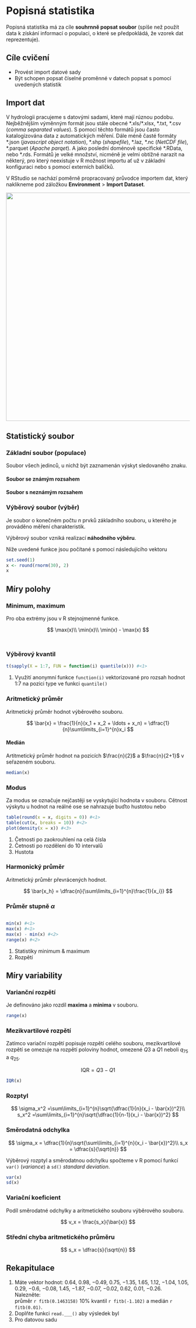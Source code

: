 # Popisná statistika

Popisná statistika má za cíle **souhrnně popsat soubor** (spíše než použít data k získání informací o populaci, o které se předpokládá, že vzorek dat reprezentuje).

::: callout-warning
## Cíle cvičení

-   Provést import datové sady
-   Být schopen popsat číselné proměnné v datech popsat s pomocí uvedených statistik\
:::

## Import dat

V hydrologii pracujeme s datovými sadami, které mají rúznou podobu. Nejběžnějším výměnným formát jsou stále obecné \*.xls/\*.xlsx, \*.txt, \*.csv (*comma separated values*). S pomocí těchto formátů jsou často katalogizována data z automatických měření. Dále méně časté formáty \*.json (*javascript object notation*), \*.shp (*shapefile*), \*.laz, \*.nc (*NetCDF file*), \*.parquet (*Apache parqet*). A jako poslední doménově specifické \*.RData, nebo \*.rds. Formátů je velké množství, nicméně je velmi obtížné narazit na některý, pro který neexistuje v R možnost importu ať už v základní konfiguraci nebo s pomocí externích balíčků.

V RStudio se nachází poměrně propracovaný průvodce importem dat, který naklikneme pod záložkou **Environment** \> **Import Dataset**.

![](images/data-import.png){fig-align="center" width="624"}

## Statistický soubor

### Základní soubor (populace)

Soubor všech jedinců, u nichž být zaznamenán výskyt sledovaného znaku.

#### Soubor se známým rozsahem

#### Soubor s neznámým rozsahem

### Výběrový soubor (výběr)

Je soubor o konečném počtu $n$ prvků základního souboru, u kterého je prováděno měření charakteristik.

Výběrový soubor vzniká realizací **náhodného výběru**.

Níže uvedené funkce jsou počítané s pomocí následujícího vektoru

```r
set.seed(1)
x <- round(rnorm(30), 2)
x
```

## Míry polohy

### Minimum, maximum

Pro oba extrémy jsou v R stejnojmenné funkce.

$$
 \max(x)\\
 \min(x)\\
 \min(x) - \max(x)
$$\

### Výběrový kvantil

```r
t(sapply(X = 1:7, FUN = function(i) quantile(x))) #<1>
```

1.  Využití anonymní funkce `function(i)` vektorizované pro rozsah hodnot 1:7 na pozici type ve funkci `quantile()`

### Aritmetický průměr {.unnumbered}

Aritmetický průměr hodnot výběrového souboru.

$$
  \bar{x} = \frac{1}{n}(x_1 + x_2 + \ldots + x_n) = \dfrac{1}{n}\sum\limits_{i=1}^{n}x_i
$$

#### Medián

Artitmetický průměr hodnot na pozicích $\frac{n}{2}$ a $\frac{n}{2+1}$ v seřazeném souboru.

```r
median(x)
```

### Modus

Za modus se označuje nejčastěji se vyskytující hodnota v souboru. Cětnost výskytu u hodnot na reálné ose se nahrazuje buďto hustotou nebo

```r
table(round(x = x, digits = 0)) #<1>
table(cut(x, breaks = 10)) #<2>
plot(density(x = x)) #<3>
```

1.  Četnosti po zaokrouhlení na celá čísla
2.  Četnosti po rozdělení do 10 intervalů
3.  Hustota

### Harmonický průměr

Aritmetický průměr převrácených hodnot.

$$
\bar{x_h} = \dfrac{n}{\sum\limits_{i=1}^{n}\frac{1}{x_i}}
$$

### Průměr stupně $\alpha$

```r

```

```r
min(x) #<1>
max(x) #<1>
max(x) - min(x) #<2>
range(x) #<2>
```

1.  Statistiky minimum & maximum
2.  Rozpětí

## Míry variability

### Varianční rozpětí

Je definováno jako rozdíl **maxima** a **minima** v souboru.

```r
range(x)
```

### Mezikvartilové rozpětí

Zatímco variační rozpětí popisuje rozpětí celého souboru, mezikvartilové rozpětí se omezuje na rozpětí poloviny hodnot, omezené $Q3$ a $Q1$ neboli $q_{75}$ a $q_{25}$.

$$
\mathrm{IQR} = Q3 - Q1
$$

```r
IQR(x)
```

### Rozptyl

$$
     \sigma_x^2 =\sum\limits_{i=1}^{n}\sqrt{\dfrac{1}{n}(x_i - \bar{x})^2}\\
     s_x^2 =\sum\limits_{i=1}^{n}\sqrt{\dfrac{1}{n-1}(x_i - \bar{x})^2}
$$

### Směrodatná odchylka

$$
   \sigma_x = \dfrac{1}{n}\sqrt{\sum\limits_{i=1}^{n}(x_i - \bar{x})^2}\\
   s_x = \dfrac{s}{\sqrt{n}}
$$

Výběrový rozptyl a směrodatnou odchylku spočteme v R pomocí funkcí `var()` (*variance*) a `sd()` *standard deviation*.

```r
var(x)
sd(x)
```

### Variační koeficient

Podíl směrodatné odchylky a aritmetického souboru výběrového souboru.

$$
v_x = \frac{s_x}{\bar{x}}
$$

### Střední chyba aritmetického průměru

$$
s_x = \dfrac{s}{\sqrt{n}}
$$


## Rekapitulace

1.  Máte vektor hodnot: $0.64$, $0.98$, $-0.49$, $0.75$, $-1.35$, $1.65$, $1.12$, $-1.04$, $1.05$, $0.29$, $-0.6$, $-0.08$, $1.45$, $-1.87$, $-0.07$, $-0.02$, $0.62$, $0.01$, $-0.26$. Nalezněte:\       
  průměr `r fitb(0.1463158)` 10% kvantil `r fitb(-1.102)` a medián `r fitb(0.01)`.\
2.  Doplňte funkci `read.___()` aby výsledek byl
3.  Pro datovou sadu 

